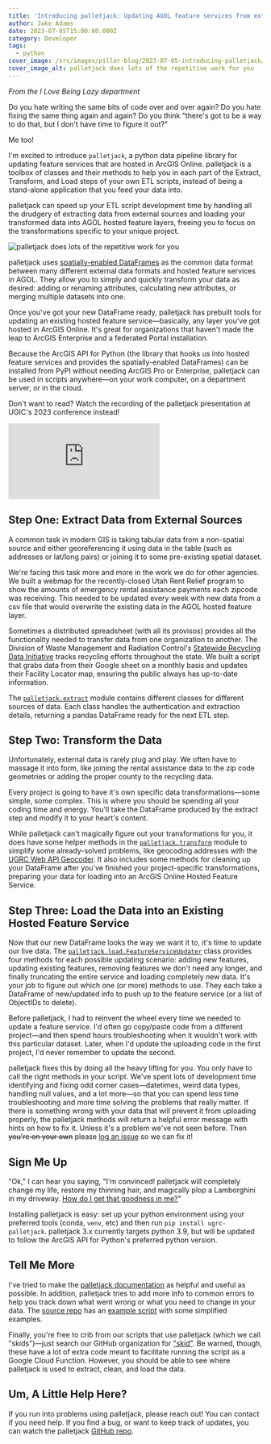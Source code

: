```yaml
---
title: 'Introducing palletjack: Updating AGOL feature services from external sources'
author: Jake Adams
date: 2023-07-05T15:00:00.000Z
category: Developer
tags:
  - python
cover_image: /src/images/pillar-blog/2023-07-05-introducing-palletjack/palletjack_overview.png
cover_image_alt: palletjack does lots of the repetitive work for you
---
```



_From the I Love Being Lazy department_

Do you hate writing the same bits of code over and over again? Do you hate fixing the same thing again and again? Do you think "there's got to be a way to do that, but I don't have time to figure it out?"

Me too!

I'm excited to introduce `palletjack`, a python data pipeline library for updating feature services that are hosted in ArcGIS Online. palletjack is a toolbox of classes and their methods to help you in each part of the Extract, Transform, and Load steps of your own ETL scripts, instead of being a stand-alone application that you feed your data into.

palletjack can speed up your ETL script development time by handling all the drudgery of extracting data from external sources and loading your transformed data into AGOL hosted feature layers, freeing you to focus on the transformations specific to your unique project.

![palletjack does lots of the repetitive work for you](../../images/pillar-blog/2023-07-05-introducing-palletjack/palletjack_overview.png)

palletjack uses [spatially-enabled DataFrames](https://developers.arcgis.com/python/guide/introduction-to-the-spatially-enabled-dataframe/) as the common data format between many different external data formats and hosted feature services in AGOL. They allow you to simply and quickly transform your data as desired: adding or renaming attributes, calculating new attributes, or merging multiple datasets into one.

Once you've got your new DataFrame ready, palletjack has prebuilt tools for updating an existing hosted feature service—basically, any layer you've got hosted in ArcGIS Online. It's great for organizations that haven't made the leap to ArcGIS Enterprise and a federated Portal installation.

Because the ArcGIS API for Python (the library that hooks us into hosted feature services and provides the spatially-enabled DataFrames) can be installed from PyPI without needing ArcGIS Pro or Enterprise, palletjack can be used in scripts anywhere—on your work computer, on a department server, or in the cloud.

Don't want to read? Watch the recording of the palletjack presentation at UGIC's 2023 conference instead!

<iframe
  class="mx-auto aspect-video w-full max-w-4xl rounded-lg border-2 border-black shadow-xl"
  src="https://www.youtube.com/embed/iDXmzKIV1mg?si=hDFs45obVOao2Blj"
  title="YouTube video player"
  frameborder="0"
  allow="accelerometer; autoplay; clipboard-write; encrypted-media; gyroscope; picture-in-picture; web-share"
  allowfullscreen
></iframe>

## Step One: Extract Data from External Sources

A common task in modern GIS is taking tabular data from a non-spatial source and either georeferencing it using data in the table (such as addresses or lat/long pairs) or joining it to some pre-existing spatial dataset.

We're facing this task more and more in the work we do for other agencies. We built a webmap for the recently-closed Utah Rent Relief program to show the amounts of emergency rental assistance payments each zipcode was receiving. This needed to be updated every week with new data from a csv file that would overwrite the existing data in the AGOL hosted feature layer.

Sometimes a distributed spreadsheet (with all its provisos) provides all the functionality needed to transfer data from one organization to another. The Division of Waste Management and Radiation Control's [Statewide Recycling Data Initiative](https://deq.utah.gov/waste-management-and-radiation-control/statewide-recycling-data-initiative) tracks recycling efforts throughout the state. We built a script that grabs data from their Google sheet on a monthly basis and updates their Facility Locator map, ensuring the public always has up-to-date information.

The [`palletjack.extract`](https://agrc.github.io/palletjack/palletjack/extract.html) module contains different classes for different sources of data. Each class handles the authentication and extraction details, returning a pandas DataFrame ready for the next ETL step.

## Step Two: Transform the Data

Unfortunately, external data is rarely plug and play. We often have to massage it into form, like joining the rental assistance data to the zip code geometries or adding the proper county to the recycling data.

Every project is going to have it's own specific data transformations—some simple, some complex. This is where you should be spending all your coding time and energy. You'll take the DataFrame produced by the extract step and modify it to your heart's content.

While palletjack can't magically figure out your transformations for you, it does have some helper methods in the [`palletjack.transform`](https://agrc.github.io/palletjack/palletjack/transform.html) module to simplify some already-solved problems, like geocoding addresses with the [UGRC Web API Geocoder](https://gis.utah.gov/data/address-geocoders-locators/#WebAPI). It also includes some methods for cleaning up your DataFrame after you've finished your project-specific transformations, preparing your data for loading into an ArcGIS Online Hosted Feature Service.

## Step Three: Load the Data into an Existing Hosted Feature Service

Now that our new DataFrame looks the way we want it to, it's time to update our live data. The [`palletjack.load.FeatureServiceUpdater`](https://agrc.github.io/palletjack/palletjack/load.html#palletjack.load.FeatureServiceUpdater) class provides four methods for each possible updating scenario: adding new features, updating existing features, removing features we don't need any longer, and finally truncating the entire service and loading completely new data. It's your job to figure out which one (or more) methods to use. They each take a DataFrame of new/updated info to push up to the feature service (or a list of ObjectIDs to delete).

Before palletjack, I had to reinvent the wheel every time we needed to update a feature service. I'd often go copy/paste code from a different project—and then spend hours troubleshooting when it wouldn't work with this particular dataset. Later, when I'd update the uploading code in the first project, I'd never remember to update the second.

palletjack fixes this by doing all the heavy lifting for you. You only have to call the right methods in your script. We've spent lots of development time identifying and fixing odd corner cases—datetimes, weird data types, handling null values, and a lot more—so that you can spend less time troubleshooting and more time solving the problems that really matter. If there is something wrong with your data that will prevent it from uploading properly, the palletjack methods will return a helpful error message with hints on how to fix it. Unless it's a problem we've not seen before. Then ~~you're on your own~~ please [log an issue](https://github.com/agrc/palletjack/issues/new) so we can fix it!

## Sign Me Up

"Ok," I can hear you saying, "I'm convinced! palletjack will completely change my life, restore my thinning hair, and magically plop a Lamborghini in my driveway. [How do I get that goodness in me?](https://www.youtube.com/watch?v=_xOsqQM8jFU)"

Installing palletjack is easy: set up your python environment using your preferred tools (conda, `venv`, etc) and then run `pip install ugrc-palletjack`. palletjack 3.x currently targets python 3.9, but will be updated to follow the ArcGIS API for Python's preferred python version.

## Tell Me More

I've tried to make the [palletjack documentation](https://agrc.github.io/palletjack/palletjack/) as helpful and useful as possible. In addition, palletjack tries to add more info to common errors to help you track down what went wrong or what you need to change in your data. The [source repo](https://github.com/agrc/palletjack/) has an [example script](https://github.com/agrc/palletjack/blob/main/docs/examples.py) with some simplified examples.

Finally, you're free to crib from our scripts that use palletjack (which we call "skids")—just search our GitHub organization for ["skid"](https://github.com/agrc?q=skid&type=all&language=&sort=). Be warned, though, these have a lot of extra code meant to facilitate running the script as a Google Cloud Function. However, you should be able to see where palletjack is used to extract, clean, and load the data.

## Um, A Little Help Here?

If you run into problems using palletjack, please reach out! You can contact <Contacts inline subject={frontmatter.title} contactKey='palletjack' /> if you need help. If you find a bug, or want to keep track of updates, you can watch the palletjack [GitHub repo](https://github.com/agrc/palletjack).
